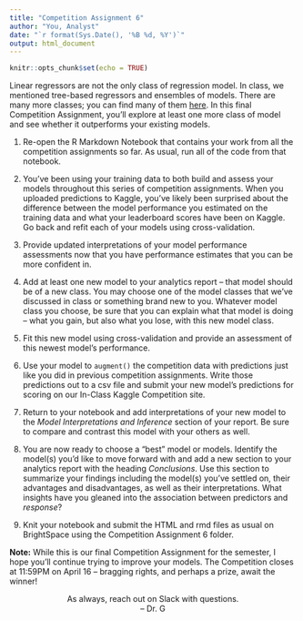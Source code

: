 ```yaml
---
title: "Competition Assignment 6"
author: "You, Analyst"
date: "`r format(Sys.Date(), '%B %d, %Y')`"
output: html_document
---
```


```r
knitr::opts_chunk$set(echo = TRUE)
```

Linear regressors are not the only class of regression model. In class, we mentioned tree-based regressors and ensembles of models. There are many more classes; you can find many of them [here](https://www.tidymodels.org/find/parsnip/). In this final Competition Assignment, you'll explore at least one more class of model and see whether it outperforms your existing models.

1. Re-open the R Markdown Notebook that contains your work from all the competition assignments so far. As usual, run all of the code from that notebook.

2. You've been using your training data to both build and assess your models throughout this series of competition assignments. When you uploaded predictions to Kaggle, you've likely been surprised about the difference between the model performance you estimated on the training data and what your leaderboard scores have been on Kaggle. Go back and refit each of your models using cross-validation.

3. Provide updated interpretations of your model performance assessments now that you have performance estimates that you can be more confident in. 

4. Add at least one new model to your analytics report -- that model should be of a new class. You may choose one of the model classes that we've discussed in class or something brand new to you. Whatever model class you choose, be sure that you can explain what that model is doing -- what you gain, but also what you lose, with this new model class.

5. Fit this new model using cross-validation and provide an assessment of this newest model's performance. 

6. Use your model to `augment()` the competition data with predictions just like you did in previous competition assignments. Write those predictions out to a csv file and submit your new model's predictions for scoring on our In-Class Kaggle Competition site. 

7. Return to your notebook and add interpretations of your new model to the *Model Interpretations and Inference* section of your report. Be sure to compare and contrast this model with your others as well.

8. You are now ready to choose a "best" model or models. Identify the model(s) you'd like to move forward with and add a new section to your analytics report with the heading *Conclusions*. Use this section to summarize your findings including the model(s) you've settled on, their advantages and disadvantages, as well as their interpretations. What insights have you gleaned into the association between predictors and *response*?

9. Knit your notebook and submit the HTML and rmd files as usual on BrightSpace using the Competition Assignment 6 folder.

**Note:** While this is our final Competition Assignment for the semester, I hope you'll continue trying to improve your models. The Competition closes at 11:59PM on April 16 -- bragging rights, and perhaps a prize, await the winner!

<center>As always, reach out on Slack with questions.<br/>
-- Dr. G</center>